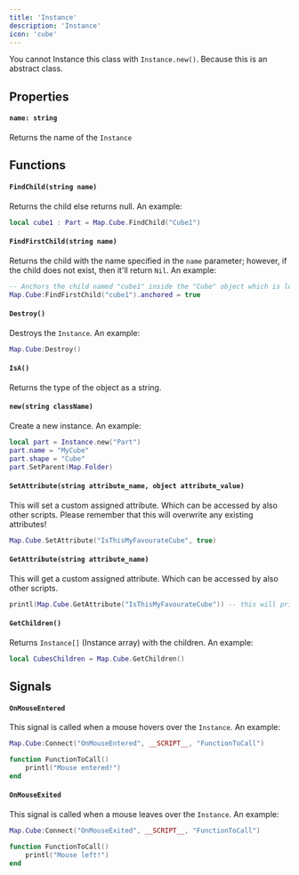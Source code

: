 ```yaml
---
title: 'Instance'
description: 'Instance'
icon: 'cube'
---
```

<Warning>You cannot Instance this class with `Instance.new()`. Because this is an abstract class.</Warning>

## Properties
#### `name: string`
Returns the name of the `Instance`

## Functions
#### `FindChild(string name)`
Returns the child else returns null. An example:
```lua
local cube1 : Part = Map.Cube.FindChild("Cube1")
```

#### `FindFirstChild(string name)`
Returns the child with the name specified in the `name` parameter; however, if the child does not exist, then it'll return `Nil`. An example:
```lua
-- Anchors the child named "cube1" inside the "Cube" object which is located inside the game's Map object
Map.Cube:FindFirstChild("cube1").anchored = true
```

#### `Destroy()`
Destroys the `Instance`. An example:
```lua
Map.Cube:Destroy()
```
#### `IsA()`
Returns the type of the object as a string.

#### `new(string className)`
Create a new instance. An example:
```lua
local part = Instance.new("Part")
part.name = "MyCube"
part.shape = "Cube"
part.SetParent(Map.Folder)
```

#### `SetAttribute(string attribute_name, object attribute_value)`
This will set a custom assigned attribute. Which can be accessed by also other scripts. Please remember that this will overwrite any existing attributes!
```lua
Map.Cube.SetAttribute("IsThisMyFavourateCube", true)
```
#### `GetAttribute(string attribute_name)`
This will get a custom assigned attribute. Which can be accessed by also other scripts.
```lua
printl(Map.Cube.GetAttribute("IsThisMyFavourateCube")) -- this will print true
```

#### `GetChildren()`
Returns `Instance[]` (Instance array) with the children. An example:
```lua
local CubesChildren = Map.Cube.GetChildren()
```

## Signals
#### `OnMouseEntered`
This signal is called when a mouse hovers over the `Instance`. An example:
```lua
Map.Cube:Connect("OnMouseEntered", __SCRIPT__, "FunctionToCall")

function FunctionToCall()
    printl("Mouse entered!")
end
```

#### `OnMouseExited`
This signal is called when a mouse leaves over the `Instance`. An example:
```lua
Map.Cube:Connect("OnMouseExited", __SCRIPT__, "FunctionToCall")

function FunctionToCall()
    printl("Mouse left!")
end
```